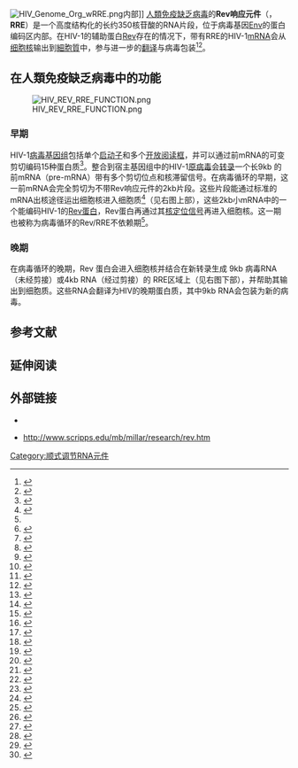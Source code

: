 [[File:HIV_Genome_Org_wRRE.png|thumb]]内部]]
[[人類免疫缺乏病毒|人類免疫缺乏病毒]]的'''Rev响应元件'''（{{lang-en|Rev response element}}，'''RRE'''）是一个高度结构化的长约350核苷酸的RNA片段，位于病毒基因[[Env_(基因)|Env]]的蛋白编码区内部。在HIV-1的辅助蛋白[[Rev_(HIV)|Rev]]存在的情况下，带有RRE的HIV-1[[信使RNA|mRNA]]会从[[细胞核|细胞核]]输出到[[細胞質|細胞質]]中，参与进一步的[[翻译_(遗传学)|翻译]]与病毒包装<ref name="pmid12932730">{{Cite journal|pages = 419–24|doi = 10.1016/S0968-0004(03)00142-7|title = Nuclear mRNA export: Insights from virology|year = 2003|last1 = Cullen|first1 = Bryan R|journal = Trends in Biochemical Sciences|volume = 28|issue = 8|pmid = 12932730}}</ref><ref name="pmid9891806">{{Cite journal|pages = 491–532|doi = 10.1146/annurev.micro.52.1.491|title = The Hiv-1 Rev Protein|url = https://archive.org/details/sim_annual-review-of-microbiology_1998_52/page/491|year = 1998|last1 = Pollard|first1 = Victoria W.|last2 = Malim|first2 = Michael H.|journal = Annual Review of Microbiology|volume = 52|pmid = 9891806}}</ref>。
==在人類免疫缺乏病毒中的功能==
[[File:HIV_REV_RRE_FUNCTION.png|right]]
===早期===
HIV-1[[病毒|病毒]][[基因组|基因组]]包括单个[[启动子|启动子]]和多个[[开放阅读框|开放阅读框]]，并可以通过前mRNA的可变剪切编码15种蛋白质<ref name="pmid9759480">{{cite journal |pages=1–25 |doi=10.1146/annurev.biochem.67.1.1 |title=HIV-1: Fifteen Proteins and an RNA |url=https://archive.org/details/sim_annual-review-of-biochemistry_1998_67/page/1 |year=1998 |last1=Frankel |first1=Alan D. |last2=Young |first2=John A. T. |journal=Annual Review of Biochemistry |volume=67 |pmid=9759480}}</ref>。整合到宿主基因组中的HIV-1[[原病毒|原病毒]]会[[转录|转录]]一个长9kb 的前mRNA（pre-mRNA）带有多个剪切位点和核滞留信号。在病毒循环的早期，这一前mRNA会完全剪切为不带Rev响应元件的2kb片段。这些片段能通过标准的mRNA出核途径运出细胞核进入细胞质<ref>{{cite journal |pages=26–7 |doi=10.1038/433026a |title=Human immunodeficiency virus:  Nuclear RNA export unwound |year=2005 |last1=Cullen |first1=Bryan R. |journal=Nature |volume=433 |issue=7021 |pmid=15635396}}</ref>（见右图上部），这些2kb小mRNA中的一个能编码HIV-1的[[Rev_(HIV)|Rev蛋白]]，Rev蛋白再通过其[[核定位序列|核定位信号]]再进入细胞核。这一期也被称为病毒循环的Rev/RRE不依赖期<ref name="pmid9891806" />。
===晚期===
在病毒循环的晚期，Rev 蛋白会进入细胞核并结合在新转录生成 9kb 病毒RNA（未经剪接）或4kb RNA（经过剪接）的 RRE区域上（见右图下部），并帮助其输出到细胞质。这些RNA会翻译为HIV的晚期蛋白质，其中9kb RNA会包装为新的病毒。

== 参考文献 ==
{{Reflist|1}}

== 延伸阅读 ==
<div style="display: none;" class="">
<ref name="pmid20953181">{{Cite journal|pages = 1337–42|doi = 10.1038/nsmb.1902|pmc = 2988976|title = Structural basis for cooperative RNA binding and export complex assembly by HIV Rev|year = 2010|last1 = Daugherty|first1 = Matthew D|last2 = Liu|first2 = Bella|last3 = Frankel|first3 = Alan D|journal = Nature Structural & Molecular Biology|volume = 17|issue = 11|pmid = 20953181}}</ref>
<ref name="pmid20616058">{{Cite journal|pages = 12481–6|doi = 10.1073/pnas.1007022107|pmc = 2906596|title = HIV Rev response element (RRE) directs assembly of the Rev homooligomer into discrete asymmetric complexes|year = 2010|last1 = Daugherty|first1 = M. D.|last2 = Booth|first2 = D. S.|last3 = Jayaraman|first3 = B.|last4 = Cheng|first4 = Y.|last5 = Frankel|first5 = A. D.|journal = Proceedings of the National Academy of Sciences|volume = 107|issue = 28|pmid = 20616058}}</ref>
<ref name="pmid20231488">{{Cite journal|pages = 5810–4|doi = 10.1073/pnas.0914946107|pmc = 2851902|title = Implications of the HIV-1 Rev dimer structure at 3.2 a resolution for multimeric binding to the Rev response element|year = 2010|last1 = Dimattia|first1 = M. A.|last2 = Watts|first2 = N. R.|last3 = Stahl|first3 = S. J.|last4 = Rader|first4 = C.|last5 = Wingfield|first5 = P. T.|last6 = Stuart|first6 = D. I.|last7 = Steven|first7 = A. C.|last8 = Grimes|first8 = J. M.|journal = Proceedings of the National Academy of Sciences|volume = 107|issue = 13|pmid = 20231488}}</ref>
<ref name="pmid18776047">{{Cite journal|pages = 14365–70|doi = 10.1073/pnas.0804461105|pmc = 2567145|title = Resistance to RevM10 inhibition reflects a conformational switch in the HIV-1 Rev response element|year = 2008|last1 = Legiewicz|first1 = M.|last2 = Badorrek|first2 = C. S.|last3 = Turner|first3 = K. B.|last4 = Fabris|first4 = D.|last5 = Hamm|first5 = T. E.|last6 = Rekosh|first6 = D.|last7 = Hammarskjold|first7 = M.-L.|last8 = Le Grice|first8 = S. F. J.|journal = Proceedings of the National Academy of Sciences|volume = 105|issue = 38|pmid = 18776047}}</ref>
<ref name="pmid18534033">{{Cite journal|doi = 10.1186/1742-6405-5-11|pmc = 2438438|title = Substitution of the Rev-response element in an HIV-1-based gene delivery system with that of SIVmac239 allows efficient delivery of Rev M10 into T-lymphocytes|year = 2008|last1 = Srinivasakumar|first1 = Narasimhachar|journal = AIDS Research and Therapy|volume = 5|pages = 11|pmid = 18534033}}</ref>
<ref name="pmid18351707">{{Cite journal|pages = 924–35|doi = 10.1002/psc.1027|title = Amino acid requirement for the high affinity binding of a selected arginine-rich peptide with the HIV Rev-response element RNA|year = 2008|last1 = Sugaya|first1 = Maki|last2 = Nishino|first2 = Norikazu|last3 = Katoh|first3 = Akira|last4 = Harada|first4 = Kazuo|journal = [[Journal_of_Peptide_Science|Journal of Peptide Science]]|volume = 14|issue = 8|pmid = 18351707}}</ref>
<ref name="pmid17893894">{{Cite journal|pages = 9101–4|doi = 10.1002/anie.200702801|title = Design of β-Hairpin Peptidomimetics That Inhibit Binding of α-Helical HIV-1 Rev Protein to the Rev Response Element RNA|year = 2007|last1 = Moehle|first1 = Kerstin|last2 = Athanassiou|first2 = Zafiria|last3 = Patora|first3 = Krystyna|last4 = Davidson|first4 = Amy|last5 = Varani|first5 = Gabriele|last6 = Robinson|first6 = John A.|journal = Angewandte Chemie International Edition|volume = 46|issue = 47}}</ref>
<ref name="pmid17566743">{{Cite journal|pages = 5386–95|doi = 10.1016/j.bmc.2007.05.066|pmc = 1987364|title = Chimeric RNase H-competent oligonucleotides directed to the HIV-1 Rev response element|year = 2007|last1 = Prater|first1 = Chrissy E.|last2 = Saleh|first2 = Anthony D.|last3 = Wear|first3 = Maggie P.|last4 = Miller|first4 = Paul S.|journal = Bioorganic & Medicinal Chemistry|volume = 15|issue = 16|pmid = 17566743}}</ref>
<ref name="pmid15744559">{{Cite journal|pages = 23–9|doi = 10.1007/s11262-004-4578-9|title = Functional Variability of Rev Response Element in HIV-1 Primary Isolates|year = 2005|last1 = Phuphuakrat|first1 = Angsana|last2 = Auewarakul|first2 = Prasert|journal = Virus Genes|volume = 30|pmid = 15744559|issue = 1}}</ref>
<ref name="pmid15648073">{{Cite journal|pages = 367–73|doi = 10.1002/jmv.20279|title = Functional variation of HIV-1 Rev response element in a longitudinally studied cohort|year = 2005|last1 = Phuphuakrat|first1 = Angsana|last2 = Paris|first2 = Robert M.|last3 = Nittayaphan|first3 = Sorachai|last4 = Louisirirotchanakul|first4 = Suda|last5 = Auewarakul|first5 = Prasert|journal = Journal of Medical Virology|volume = 75|issue = 3|pmid = 15648073}}</ref>
<ref name="pmid14516190">{{Cite journal|pages = 11391–403|doi = 10.1021/bi034766y|title = RNA−Ligand Interactions:  Affinity and Specificity of Aminoglycoside Dimers and Acridine Conjugates to the HIV-1 Rev Response Element†|year = 2003|last1 = Luedtke|first1 = Nathan W.|last2 = Liu|first2 = Qi|last3 = Tor|first3 = Yitzhak|journal = Biochemistry|volume = 42|issue = 39|pmid = 14516190}}</ref>
<ref name="pmid12908934">{{Cite journal|pages = 569–74|doi = 10.1089/088922203322230932|title = Heterogeneity of HIV-1 Rev Response Element|year = 2003|last1 = Phuphuakrat|first1 = Angsana|last2 = Auewarakul|first2 = Prasert|journal = AIDS Research and Human Retroviruses|volume = 19|issue = 7|pmid = 12908934}}</ref>
<ref name="pmid12062388">{{Cite journal|pages = 149–62|doi = 10.1016/S0166-3542(01)00222-4|title = Small molecule modulators of HIV Rev/Rev response element interaction identified by random screening|year = 2002|last1 = Chapman|first1 = Richard L.|last2 = Stanley|first2 = Thomas B.|last3 = Hazen|first3 = Richard|last4 = Garvey|first4 = Edward P.|journal = Antiviral Research|volume = 54|issue = 3|pmid = 12062388}}</ref>
<ref name="pmid10772716">{{Cite journal|pages = 283–95|doi = 10.1080/15257770008033010|title = Synthesis of Biomimetic Analogs of Neomycin B: Potential Inhibitors of the HIV RNA Rev Response Element|year = 2000|last1 = Nishizono|first1 = Naozumi|last2 = Nair|first2 = Vasu|journal = Nucleosides, Nucleotides and Nucleic Acids|volume = 19}}</ref>
<ref name="pmid10364175">{{Cite journal|pages = 17452–63|doi = 10.1074/jbc.274.25.17452|title = Real-time Kinetics of HIV-1 Rev-Rev Response Element Interactions. DEFINITION OF MINIMAL BINDING SITES ON RNA AND PROTEIN AND STOICHIOMETRIC ANALYSIS|year = 1999|last1 = Van Ryk|first1 = D. I.|journal = Journal of Biological Chemistry|volume = 274|issue = 25|pmid = 10364175|last2 = Venkatesan|first2 = S}}</ref>
<ref name="pmid9023367">{{Cite journal|pages = 973–8|doi = 10.1073/pnas.94.3.973|pmc = 19624|title = HIV Rev-dependent binding of SF2/ASF to the Rev response element: Possible role in Rev-mediated inhibition of HIV RNA splicing|year = 1997|last1 = Powell|first1 = D. M.|last2 = Amaral|first2 = M. C.|last3 = Wu|first3 = J. Y.|last4 = Maniatis|first4 = T.|last5 = Greene|first5 = W. C.|journal = Proceedings of the National Academy of Sciences|volume = 94|issue = 3|pmid = 9023367}}</ref>
<ref name="pmid8627679">{{Cite journal|pmid = 8627679|pmc = 189982|year = 1996|last1 = Yamada|first1 = O|last2 = Kraus|first2 = G|last3 = Luznik|first3 = L|last4 = Yu|first4 = M|last5 = Wong-Staal|first5 = F|title = A chimeric human immunodeficiency virus type 1 (HIV-1) minimal Rev response element-ribozyme molecule exhibits dual antiviral function and inhibits cell-cell transmission of HIV-1|url = https://archive.org/details/sim_journal-of-virology_1996-03_70_3/page/1596|volume = 70|issue = 3|pages = 1596–601|journal = Journal of Virology}}</ref>
<ref name="pmid8907308">{{Cite journal|pmid = 8907308|year = 1996|last1 = Dandekar|first1 = T|last2 = Koch|first2 = G|title = DNA and mRNA sequence of the immune protective DNA ligase I gene match the rev response element of HIV|volume = 6|issue = 2|pages = 119–21|journal = DNA sequence|doi = 10.3109/10425179609010198}}</ref>
<ref name="pmid8643394">{{Cite journal|pmid = 8643394|year = 1995|last1 = Williamson|first1 = JR|last2 = Battiste|first2 = JL|last3 = Mao|first3 = H|last4 = Frankel|first4 = AD|title = Interaction of HIV Rev peptides with the Rev response element RNA|issue = 33|pages = 46–8|journal = Nucleic acids symposium series}}</ref>
<ref name="pmid8186299">{{Cite journal|pages = 193–201|doi = 10.1089/hum.1994.5.2-193|title = Constitutive Expression of ChimericNeo-Rev Response Element Transcripts Suppresses HIV-1 Replication in Human CD4+T Lymphocytes|year = 1994|last1 = Bevec|first1 = Dorian|last2 = Volc-Platzer|first2 = Beatrix|last3 = Zimmermann|first3 = Klaus|last4 = Dobrovnik|first4 = Marika|last5 = Hauber|first5 = Joachim|last6 = Veres|first6 = Gabor|last7 = Böhnlein|first7 = Ernst|journal = Human Gene Therapy|volume = 5|issue = 2|pmid = 8186299}}</ref>
<ref name="pmid7914762">{{Cite journal|pmid = 7914762|year = 1994|last1 = Cohli|first1 = H|last2 = Fan|first2 = B|last3 = Joshi|first3 = RL|last4 = Ramezani|first4 = A|last5 = Li|first5 = X|last6 = Joshi|first6 = S|title = Inhibition of HIV-1 multiplication in a human CD4+ lymphocytic cell line expressing antisense and sense RNA molecules containing HIV-1 packaging signal and Rev response element(s)|volume = 4|issue = 1|pages = 19–26|journal = Antisense research and development}}</ref>
<ref name="pmid1585652">{{Cite journal|pages = 850–3|doi = 10.1016/0042-6822(92)90540-6|title = Isolation and characterization of a highly divergent HIV-2[GH-2]: Generation of an infectious molecular clone and functional analysis of its rev-responsive element in response to primate retrovirus transactivators (rev and rex)|year = 1992|last1 = Kawamura|first1 = Meiko|last2 = Katahira|first2 = Jun|last3 = Fukasawa|first3 = Masashi|last4 = Sakuragi|first4 = Jun-Ichi|last5 = Ishikawa|first5 = Koh-Ichi|last6 = Nakai|first6 = Masuyo|last7 = Mingle|first7 = Julius A.A.|last8 = Osei-Kwasi|first8 = Mubarak|last9 = Netty|first9 = Victor B.A.|last10 = Akari|first10 = Hirofumi|last11 = Hishida|first11 = Osamu|last12 = Tomonaga|first12 = Keizo|last13 = Miura|first13 = Tomoyuki|last14 = Hayami|first14 = Masanori|journal = Virology|volume = 188|issue = 2|pmid = 1585652|display-authors = 8}}</ref>
<ref name="pmid1391035">{{Cite journal|pages = 155–61|doi = 10.1089/hum.1992.3.2-155|title = Expression of Chimeric Neo-Rev Response Element Sequences Interferes with Rev-Dependent HIV-1 Gag Expression|year = 1992|last1 = Zimmermann|first1 = Klaus|last2 = Weber|first2 = Sabine|last3 = Dobrovnik|first3 = Marika|last4 = Hauber|first4 = Joachim|last5 = Böhnlein|first5 = Ernst|journal = Human Gene Therapy|volume = 3|issue = 2|pmid = 1391035}}</ref>
<ref name="pmid2065010">{{Cite journal|pmid = 2065010|year = 1991|last1 = Vaishnav|first1 = YN|last2 = Vaishnav|first2 = M|last3 = Wong-Staal|first3 = F|title = Identification and characterization of a nuclear factor that specifically binds to the Rev response element (RRE) of human immunodeficiency virus type 1 (HIV-1)|volume = 3|issue = 2|pages = 142–50|journal = The New biologist}}</ref>
<ref name="pmid1689218">{{Cite journal|pages = 685–93|doi = 10.1016/0092-8674(90)90671-Z|title = HIV-1 regulator of virion expression (Rev) protein binds to an RNA stem-loop structure located within the Rev response element region|year = 1990|last1 = Heaphy|first1 = Shaun|last2 = Dingwall|first2 = Colin|last3 = Ernberg|first3 = Ingemar|last4 = Gait|first4 = Michaet J.|last5 = Green|first5 = Sheila M.|last6 = Kern|first6 = Jonathan|last7 = Lowe|first7 = Anthony D.|last8 = Singh|first8 = Mohinder|last9 = Skinner|first9 = Michael A.|journal = Cell|volume = 60|issue = 4|pmid = 1689218}}</ref>
</div>{{Reflist|2}}

== 外部链接 ==
* 
<span class="cx-segment" data-segmentid="717"></span>
* http://www.scripps.edu/mb/millar/research/rev.htm
[[Category:顺式调节RNA元件|Category:顺式调节RNA元件]]